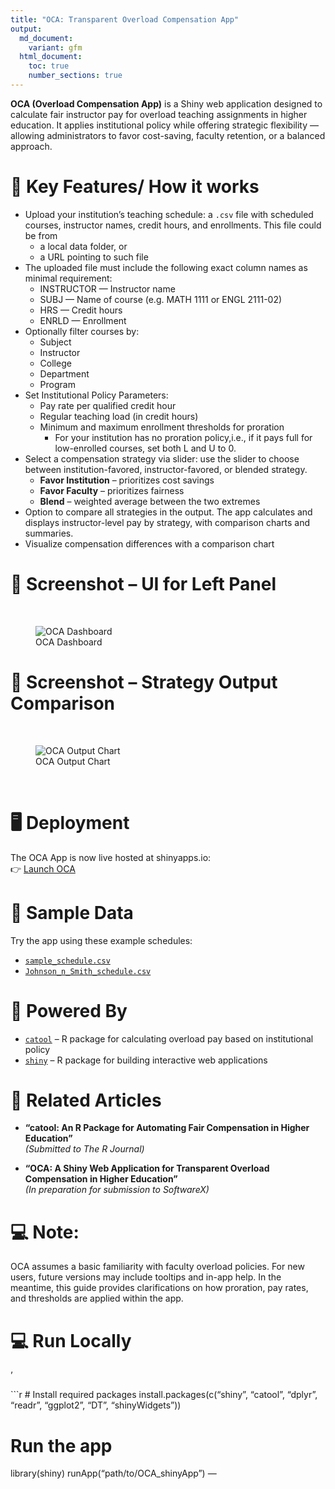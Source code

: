 ```yaml
---
title: "OCA: Transparent Overload Compensation App"
output:
  md_document:
    variant: gfm
  html_document:
    toc: true
    number_sections: true
---
```


**OCA (Overload Compensation App)** is a Shiny web application designed to calculate fair instructor pay for overload teaching assignments in higher education. It applies institutional policy while offering strategic flexibility — allowing administrators to favor cost-saving, faculty retention, or a balanced approach.

# 🔑 Key Features/ How it works

- Upload your institution's teaching schedule: a `.csv` file with scheduled courses, instructor names, credit hours, and enrollments. This file could be from
  - a local data folder, or  
  - a URL pointing to such file  

- The uploaded file must include the following exact column names as minimal requirement:
  - INSTRUCTOR --- Instructor name
  - SUBJ --- Name of course (e.g. MATH 1111 or ENGL 2111-02)
  - HRS --- Credit hours
  - ENRLD --- Enrollment

- Optionally filter courses by:
  - Subject
  - Instructor
  - College
  - Department
  - Program
  
- Set Institutional Policy Parameters:
  - Pay rate per qualified credit hour
  - Regular teaching load (in credit hours)
  - Minimum and maximum enrollment thresholds for proration 
    - For your institution has no proration policy,i.e., if it pays full for low-enrolled courses,  set both L and U to 0.

- Select a compensation strategy via slider: use the slider to choose between institution-favored, instructor-favored, or blended strategy.
  - **Favor Institution** – prioritizes cost savings
  - **Favor Faculty** – prioritizes fairness
  - **Blend** – weighted average between the two extremes  

- Option to compare all strategies in the output. The app calculates and displays instructor-level pay by strategy, with comparison charts and summaries.
- Visualize compensation differences with a comparison chart



# 📸 Screenshot – UI for Left Panel

<br>

![OCA Dashboard](pics/oca_dashboard.png)

# 📸 Screenshot – Strategy Output Comparison
<br>

![OCA Output Chart](pics/oca_output_right.png)

<br>


# 🖥️ Deployment

The OCA App is now live hosted at shinyapps.io:  
👉 [Launch OCA ](https://aberra.shinyapps.io/OCA_shinyApp/)

# 📁 Sample Data

Try the app using these example schedules:

- [`sample_schedule.csv`](https://raw.githubusercontent.com/dawit3000/OCA/main/sample_schedule.csv)  
- [`Johnson_n_Smith_schedule.csv`](https://raw.githubusercontent.com/dawit3000/OCA/main/Johnson_n_smith_schedule.csv)

# 🧰 Powered By

- [`catool`](https://github.com/dawit3000/catool) – R package for calculating overload pay based on institutional policy
- [`shiny`](https://shiny.posit.co/) – R package for building interactive web applications

# 📄 Related Articles

- **“catool: An R Package for Automating Fair Compensation in Higher Education”**  
  *(Submitted to The R Journal)*

- **“OCA: A Shiny Web Application for Transparent Overload Compensation in Higher Education”**  
  *(In preparation for submission to SoftwareX)*

# 💻 Note: 
OCA assumes a basic familiarity with faculty overload policies. For new users, future versions may include tooltips and in-app help. In the meantime, this guide provides clarifications on how proration, pay rates, and thresholds are applied within the app.


# 💻 Run Locally
'

```r
# Install required packages
install.packages(c("shiny", "catool", "dplyr", "readr", "ggplot2", "DT", "shinyWidgets"))

# Run the app
library(shiny)
runApp("path/to/OCA_shinyApp")
---
  